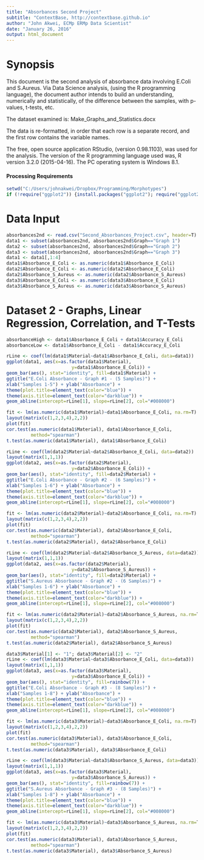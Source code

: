 ```yaml
---
title: "Absorbances Second Project"
subtitle: "ContextBase, http://contextbase.github.io"
author: "John Akwei, ECMp ERMp Data Scientist"
date: "January 26, 2016"
output: html_document
---
```


# Synopsis  
This document is the second analysis of absorbance data involving E.Coli and S.Aureus. Via Data Science analysis, (using the R programming language), the document author intends to build an understanding, numerically and statistically, of the difference between the samples, with p-values, t-tests, etc.

The dataset examined is: Make_Graphs_and_Statistics.docx  

The data is re-formatted, in order that each row is a separate record, and the first row contains the variable names.  

The free, open source application RStudio, (version 0.98.1103), was used for the analysis. The version of the R programming language used was, R version 3.2.0 (2015-04-16). The PC operating system is Windows 8.1.   

#### Processing Requirements  
```r
setwd("C:/Users/johnakwei/Dropbox/Programming/Morphotypes")
if (!require("ggplot2")) {install.packages("ggplot2"); require("ggplot2")}
```

# Data Input  
```r
absorbances2nd <- read.csv("Second_Absorbances_Project.csv", header=T)
data1 <- subset(absorbances2nd, absorbances2nd$Graph=="Graph 1")
data2 <- subset(absorbances2nd, absorbances2nd$Graph=="Graph 2")
data3 <- subset(absorbances2nd, absorbances2nd$Graph=="Graph 3")
data1 <- data1[,1:4]
data1$Absorbance_E_Coli <- as.numeric(data1$Absorbance_E_Coli)
data2$Absorbance_E_Coli <- as.numeric(data2$Absorbance_E_Coli)
data2$Absorbance_S_Aureus <- as.numeric(data2$Absorbance_S_Aureus)
data3$Absorbance_E_Coli <- as.numeric(data3$Absorbance_E_Coli)
data3$Absorbance_S_Aureus <- as.numeric(data3$Absorbance_S_Aureus)
```

# Dataset 2 - Graphs, Linear Regression, Correlation, and T-Tests  
```r
absorbanceHigh <- data1$Absorbance_E_Coli + data1$Accuracy_E_Coli
absorbanceLow <- data1$Absorbance_E_Coli - data1$Accuracy_E_Coli

rLine <- coef(lm(data1$Material~data1$Absorbance_E_Coli, data=data1))
ggplot(data1, aes(x=as.factor(data1$Material),
                        y=data1$Absorbance_E_Coli)) +
geom_bar(aes(), stat="identity", fill=data1$Material) +
ggtitle("E.Coli Absorbance - Graph #1 - (5 Samples)") +
xlab("Samples 1-5") + ylab("Absorbance") +
theme(plot.title=element_text(color="blue")) +
theme(axis.title=element_text(color="darkblue")) +
geom_abline(intercept=rLine[1], slope=rLine[2], col="#008000")

fit <- lm(as.numeric(data1$Material)~data1$Absorbance_E_Coli, na.rm=T)
layout(matrix(c(1,2,3,4),2,2))
plot(fit)
cor.test(as.numeric(data1$Material), data1$Absorbance_E_Coli,
         method="spearman")
t.test(as.numeric(data1$Material), data1$Absorbance_E_Coli)

rLine <- coef(lm(data2$Material~data2$Absorbance_E_Coli, data=data2))
layout(matrix(1,1,1))
ggplot(data2, aes(x=as.factor(data2$Material),
                        y=data2$Absorbance_E_Coli)) +
geom_bar(aes(), stat="identity", fill=data2$Material) +
ggtitle("E.Coli Absorbance - Graph #2 - (6 Samples)") +
xlab("Samples 1-6") + ylab("Absorbance") +
theme(plot.title=element_text(color="blue")) +
theme(axis.title=element_text(color="darkblue")) +
geom_abline(intercept=rLine[1], slope=rLine[2], col="#008000")

fit <- lm(as.numeric(data2$Material)~data2$Absorbance_E_Coli, na.rm=T)
layout(matrix(c(1,2,3,4),2,2))
plot(fit)
cor.test(as.numeric(data2$Material), data2$Absorbance_E_Coli,
         method="spearman")
t.test(as.numeric(data2$Material), data2$Absorbance_E_Coli)

rLine <- coef(lm(data2$Material~data2$Absorbance_S_Aureus, data=data2))
layout(matrix(1,1,1))
ggplot(data2, aes(x=as.factor(data2$Material),
                        y=data2$Absorbance_S_Aureus)) +
geom_bar(aes(), stat="identity", fill=data2$Material) +
ggtitle("S.Aureus Absorbance - Graph #2 - (6 Samples)") +
xlab("Samples 1-6") + ylab("Absorbance") +
theme(plot.title=element_text(color="blue")) +
theme(axis.title=element_text(color="darkblue")) +
geom_abline(intercept=rLine[1], slope=rLine[2], col="#008000")

fit <- lm(as.numeric(data2$Material)~data2$Absorbance_S_Aureus, na.rm=T)
layout(matrix(c(1,2,3,4),2,2))
plot(fit)
cor.test(as.numeric(data2$Material), data2$Absorbance_S_Aureus,
         method="spearman")
t.test(as.numeric(data2$Material), data2$Absorbance_S_Aureus)

data3$Material[1] <- "1"; data3$Material[2] <- "2"
rLine <- coef(lm(data3$Material~data3$Absorbance_E_Coli, data=data3))
layout(matrix(1,1,1))
ggplot(data3, aes(x=as.factor(data3$Material),
                        y=data3$Absorbance_E_Coli)) +
geom_bar(aes(), stat="identity", fill=rainbow(7)) +
ggtitle("E.Coli Absorbance - Graph #3 - (8 Samples)") +
xlab("Samples 1-8") + ylab("Absorbance") +
theme(plot.title=element_text(color="blue")) +
theme(axis.title=element_text(color="darkblue")) +
geom_abline(intercept=rLine[1], slope=rLine[2], col="#008000")

fit <- lm(as.numeric(data3$Material)~data3$Absorbance_E_Coli, na.rm=T)
layout(matrix(c(1,2,3,4),2,2))
plot(fit)
cor.test(as.numeric(data3$Material), data3$Absorbance_E_Coli,
         method="spearman")
t.test(as.numeric(data3$Material), data3$Absorbance_E_Coli)

rLine <- coef(lm(data3$Material~data3$Absorbance_S_Aureus, data=data3))
layout(matrix(1,1,1))
ggplot(data3, aes(x=as.factor(data3$Material),
                        y=data3$Absorbance_S_Aureus)) +
geom_bar(aes(), stat="identity", fill=rainbow(7)) +
ggtitle("S.Aureus Absorbance - Graph #3 - (8 Samples)") +
xlab("Samples 1-8") + ylab("Absorbance") +
theme(plot.title=element_text(color="blue")) +
theme(axis.title=element_text(color="darkblue")) +
geom_abline(intercept=rLine[1], slope=rLine[2], col="#008000")

fit <- lm(as.numeric(data3$Material)~data3$Absorbance_S_Aureus, na.rm=T)
layout(matrix(c(1,2,3,4),2,2))
plot(fit)
cor.test(as.numeric(data3$Material), data3$Absorbance_S_Aureus,
         method="spearman")
t.test(as.numeric(data3$Material), data3$Absorbance_S_Aureus)
```
